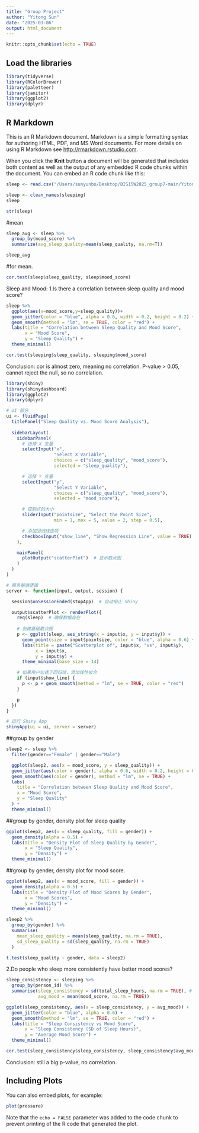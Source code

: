 ```yaml
---
title: "Group Project"
author: "Yitong Sun"
date: "2025-03-06"
output: html_document
---
```


```r
knitr::opts_chunk$set(echo = TRUE)
```

## Load the libraries
```r
library(tidyverse)
library(RColorBrewer)
library(paletteer)
library(janitor)
library(ggplot2)
library(dplyr)
```


## R Markdown

This is an R Markdown document. Markdown is a simple formatting syntax for authoring HTML, PDF, and MS Word documents. For more details on using R Markdown see <http://rmarkdown.rstudio.com>.

When you click the **Knit** button a document will be generated that includes both content as well as the output of any embedded R code chunks within the document. You can embed an R code chunk like this:

```r
sleep <- read.csv("/Users/sunyunbo/Desktop/BIS15W2025_group7-main/Yitong's Folder/sleep_cycle_productivity.csv")
```

```r
sleep <- clean_names(sleeping)
sleep
```
```r
str(sleep)
```
#mean
```r
sleep_avg <- sleep %>% 
  group_by(mood_score) %>% 
  summarize(avg_sleep_quality=mean(sleep_quality, na.rm=T))

sleep_avg
```
#for mean.
```r
cor.test(sleep$sleep_quality, sleep$mood_score)
```

Sleep and Mood:
1.Is there a correlation between sleep quality and mood score?
```r
sleep %>% 
  ggplot(aes(x=mood_score,y=sleep_quality))+
  geom_jitter(color = "blue", alpha = 0.6, width = 0.2, height = 0.2) +
  geom_smooth(method = "lm", se = TRUE, color = "red") +
  labs(title = "Correlation between Sleep Quality and Mood Score",
       x = "Mood Score",
       y = "Sleep Quality") +
  theme_minimal()

```
```r
cor.test(sleeping$sleep_quality, sleeping$mood_score)
```

Conclusion: cor is almost zero, meaning no correlation. P-value > 0.05, cannot reject the null, so no correlation.

```r
library(shiny)
library(shinydashboard)
library(ggplot2)
library(dplyr)

# UI 部分
ui <- fluidPage(
  titlePanel("Sleep Quality vs. Mood Score Analysis"),
  
  sidebarLayout(
    sidebarPanel(
      # 选择 X 变量
      selectInput("x",
                  "Select X Variable",
                  choices = c("sleep_quality", "mood_score"),
                  selected = "sleep_quality"),

      # 选择 Y 变量
      selectInput("y",
                  "Select Y Variable",
                  choices = c("sleep_quality", "mood_score"),
                  selected = "mood_score"),

      # 控制点的大小
      sliderInput("pointsize", "Select the Point Size",
                  min = 1, max = 5, value = 2, step = 0.5),

      # 添加回归线选项
      checkboxInput("show_line", "Show Regression Line", value = TRUE)
    ),

    mainPanel(
      plotOutput("scatterPlot")  # 显示散点图
    )
  )
)

# 服务器端逻辑
server <- function(input, output, session) {

  session$onSessionEnded(stopApp)  # 自动停止 Shiny

  output$scatterPlot <- renderPlot({
    req(sleep)  # 确保数据存在
    
    # 创建基础散点图
    p <- ggplot(sleep, aes_string(x = input$x, y = input$y)) +
      geom_point(size = input$pointsize, color = "blue", alpha = 0.6) + 
      labs(title = paste("Scatterplot of", input$x, "vs", input$y),
           x = input$x,
           y = input$y) +
      theme_minimal(base_size = 14)

    # 如果用户勾选了回归线，添加线性拟合
    if (input$show_line) {
      p <- p + geom_smooth(method = "lm", se = TRUE, color = "red")
    }

    p
  })
}

# 运行 Shiny App
shinyApp(ui = ui, server = server)


```

##group by gender
```r
sleep2 <- sleep %>% 
  filter(gender=="Female" | gender=="Male") 

  ggplot(sleep2, aes(x = mood_score, y = sleep_quality)) +
  geom_jitter(aes(color = gender), alpha = 0.6, width = 0.2, height = 0.2) +
  geom_smooth(aes(color = gender), method = "lm", se = TRUE) +
  labs(
    title = "Correlation between Sleep Quality and Mood Score",
    x = "Mood Score",
    y = "Sleep Quality"
  ) +
  theme_minimal()
```
##group by gender, density plot for sleep quality
```r
ggplot(sleep2, aes(x = sleep_quality, fill = gender)) +
  geom_density(alpha = 0.5) +
  labs(title = "Density Plot of Sleep Quality by Gender",
       x = "Sleep Quality",
       y = "Density") +
  theme_minimal()
```

##group by gender, density plot for mood score.
```r
ggplot(sleep2, aes(x = mood_score, fill = gender)) +
  geom_density(alpha = 0.5) +
  labs(title = "Density Plot of Mood Scores by Gender",
       x = "Mood Scores",
       y = "Density") +
  theme_minimal()
```



```r
sleep2 %>%
  group_by(gender) %>%
  summarise(
    mean_sleep_quality = mean(sleep_quality, na.rm = TRUE),
    sd_sleep_quality = sd(sleep_quality, na.rm = TRUE)
  )
```
```r
t.test(sleep_quality ~ gender, data = sleep2)
```




2.Do people who sleep more consistently have better mood scores?

```r
sleep_consistency <- sleeping %>%
  group_by(person_id) %>%
  summarise(sleep_consistency = sd(total_sleep_hours, na.rm = TRUE), # 计算睡眠一致性（sd）
            avg_mood = mean(mood_score, na.rm = TRUE))
```

```r
ggplot(sleep_consistency, aes(x = sleep_consistency, y = avg_mood)) +
  geom_jitter(color = "blue", alpha = 0.6) +
  geom_smooth(method = "lm", se = TRUE, color = "red") +
  labs(title = "Sleep Consistency vs Mood Score",
       x = "Sleep Consistency (SD of Sleep Hours)",
       y = "Average Mood Score") +
  theme_minimal()
```
```r
cor.test(sleep_consistency$sleep_consistency, sleep_consistency$avg_mood)
```
Conclusion: still a big p-value, no correlation.






## Including Plots

You can also embed plots, for example:

```r
plot(pressure)
```

Note that the `echo = FALSE` parameter was added to the code chunk to prevent printing of the R code that generated the plot.
